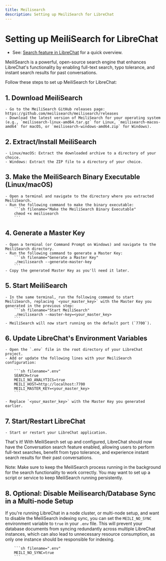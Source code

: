 ```yaml
---
title: Meilisearch
description: Setting up MeiliSearch for LibreChat
---
```


# Setting up MeiliSearch for LibreChat
- See: [Search feature in LibreChat](/docs/features/search) for a quick overview.

MeiliSearch is a powerful, open-source search engine that enhances LibreChat's functionality by enabling full-text search, typo tolerance, and instant search results for past conversations. 

Follow these steps to set up MeiliSearch for LibreChat:

## 1. Download MeiliSearch
    - Go to the MeiliSearch GitHub releases page: https://github.com/meilisearch/meilisearch/releases
    - Download the latest version of MeiliSearch for your operating system (e.g., `meilisearch-linux-amd64.tar.gz` for Linux, `meilisearch-macos-amd64` for macOS, or `meilisearch-windows-amd64.zip` for Windows).

## 2. Extract/Install MeiliSearch
    - Linux/macOS: Extract the downloaded archive to a directory of your choice.
    - Windows: Extract the ZIP file to a directory of your choice.

## 3. Make the MeiliSearch Binary Executable (Linux/macOS)
    - Open a terminal and navigate to the directory where you extracted MeiliSearch.
    - Run the following command to make the binary executable:
        ```sh filename="Make the MeiliSearch Binary Executable"
        chmod +x meilisearch
        ```

## 4. Generate a Master Key
    - Open a terminal (or Command Prompt on Windows) and navigate to the MeiliSearch directory.
    - Run the following command to generate a Master Key:
        ```sh filename="Generate a Master Key"
        ./meilisearch --generate-master-key
        ```
    - Copy the generated Master Key as you'll need it later.

## 5. Start MeiliSearch
    - In the same terminal, run the following command to start MeiliSearch, replacing `<your_master_key>` with the Master Key you generated in the previous step:
        ```sh filename="Start MeiliSearch"
        ./meilisearch --master-key=<your_master_key>
        ```
    - MeiliSearch will now start running on the default port (`7700`).

## 6. Update LibreChat's Environment Variables
    - Open the `.env` file in the root directory of your LibreChat project.
    - Add or update the following lines with your MeiliSearch configuration:

        ```sh filename=".env"
        SEARCH=true
        MEILI_NO_ANALYTICS=true
        MEILI_HOST=http://localhost:7700
        MEILI_MASTER_KEY=<your_master_key>
        ```

    - Replace `<your_master_key>` with the Master Key you generated earlier.

## 7. Start/Restart LibreChat
    - Start or restart your LibreChat application.

That's it! With MeiliSearch set up and configured, LibreChat should now have the Conversation search feature enabled, allowing users to perform full-text searches, benefit from typo tolerance, and experience instant search results for their past conversations.

Note: Make sure to keep the MeiliSearch process running in the background for the search functionality to work correctly. You may want to set up a script or service to keep MeiliSearch running persistently.

## 8. Optional: Disable Meilisearch/Database Sync in a Multi-node Setup

If you're running LibreChat in a node cluster, or multi-node setup, and want to disable the MeiliSearch indexing sync, you can set the `MEILI_NO_SYNC` environment variable to `true` in your `.env` file. This will prevent your database documents from syncing redundantly across multiple LibreChat instances, which can also lead to unnecessary resource consumption, as only one instance should be responsible for indexing.

        ```sh filename=".env"
        MEILI_NO_SYNC=true
        ```